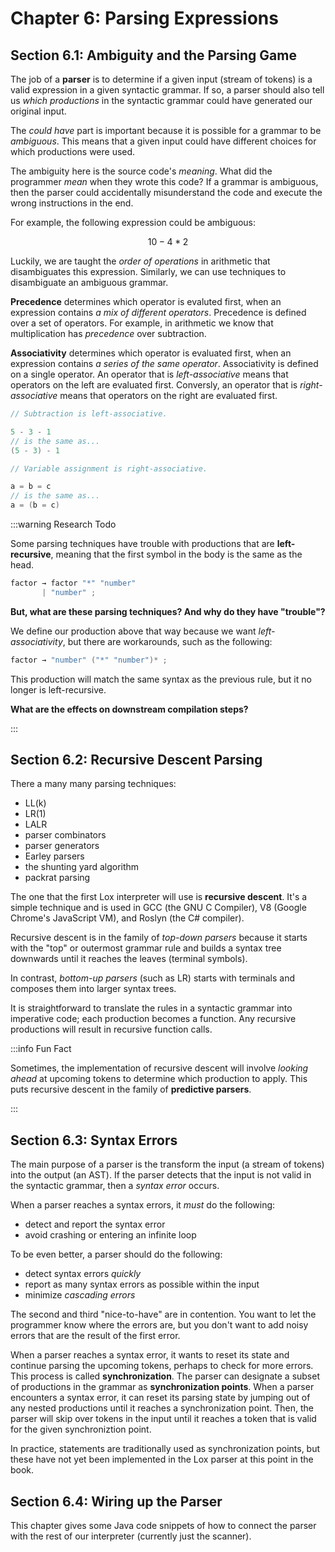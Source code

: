 ---
---


# Chapter 6: Parsing Expressions

## Section 6.1: Ambiguity and the Parsing Game

The job of a **parser** is to determine if a given input (stream of tokens) is a valid expression in a given syntactic grammar. If so, a parser should also tell us _which productions_ in the syntactic grammar could have generated our original input.

The _could have_ part is important because it is possible for a grammar to be _ambiguous_. This means that a given input could have different choices for which productions were used.

The ambiguity here is the source code's _meaning_. What did the programmer _mean_ when they wrote this code? If a grammar is ambiguous, then the parser could accidentally misunderstand the code and execute the wrong instructions in the end.

For example, the following expression could be ambiguous:

$$
10 - 4 * 2
$$

Luckily, we are taught the _order of operations_ in arithmetic that disambiguates this expression. Similarly, we can use techniques to disambiguate an ambiguous grammar.

**Precedence** determines which operator is evaluted first, when an expression contains _a mix of different operators_. Precedence is defined over a set of operators. For example, in arithmetic we know that multiplication has _precedence_ over subtraction.

**Associativity** determines which operator is evaluated first, when an expression contains _a series of the same operator_. Associativity is defined on a single operator. An operator that is _left-associative_ means that operators on the left are evaluated first. Conversly, an operator that is _right-associative_ means that operators on the right are evaluated first.

<Tabs>
<TabItem value="left" label="Left Associativity">

```go
// Subtraction is left-associative.

5 - 3 - 1
// is the same as...
(5 - 3) - 1
```

</TabItem>
<TabItem value="right" label="Right Associativity">

```go
// Variable assignment is right-associative.

a = b = c
// is the same as...
a = (b = c)
```

</TabItem>
</Tabs>

:::warning Research Todo

Some parsing techniques have trouble with productions that are **left-recursive**, meaning that the first symbol in the body is the same as the head.

```go
factor → factor "*" "number"
       | "number" ;
```

**But, what are these parsing techniques? And why do they have "trouble"?**

We define our production above that way because we want _left-associativity_, but there are workarounds, such as the following:

```go
factor → "number" ("*" "number")* ;
```

This production will match the same syntax as the previous rule, but it no longer is left-recursive.

**What are the effects on downstream compilation steps?**

:::

## Section 6.2: Recursive Descent Parsing

There a many many parsing techniques:

* LL(k)
* LR(1)
* LALR
* parser combinators
* parser generators
* Earley parsers
* the shunting yard algorithm
* packrat parsing

The one that the first Lox interpreter will use is **recursive descent**. It's a simple technique and is used in GCC (the GNU C Compiler), V8 (Google Chrome's JavaScript VM), and Roslyn (the C# compiler).

Recursive descent is in the family of _top-down parsers_ because it starts with the "top" or outermost grammar rule and builds a syntax tree downwards until it reaches the leaves (terminal symbols).

In contrast, _bottom-up parsers_ (such as LR) starts with terminals and composes them into larger syntax trees.

It is straightforward to translate the rules in a syntactic grammar into imperative code; each production becomes a function. Any recursive productions will result in recursive function calls.

:::info Fun Fact

Sometimes, the implementation of recursive descent will involve _looking ahead_ at upcoming tokens to determine which production to apply. This puts recursive descent in the family of **predictive parsers**.

:::

## Section 6.3: Syntax Errors

The main purpose of a parser is the transform the input (a stream of tokens) into the output (an AST). If the parser detects that the input is not valid in the syntactic grammar, then a _syntax error_ occurs.

When a parser reaches a syntax errors, it _must_ do the following:

* detect and report the syntax error
* avoid crashing or entering an infinite loop

To be even better, a parser should do the following:

* detect syntax errors _quickly_
* report as many syntax errors as possible within the input
* minimize _cascading errors_

The second and third "nice-to-have" are in contention. You want to let the programmer know where the errors are, but you don't want to add noisy errors that are the result of the first error.

When a parser reaches a syntax error, it wants to reset its state and continue parsing the upcoming tokens, perhaps to check for more errors. This process is called **synchronization**. The parser can designate a subset of productions in the grammar as **synchronization points**. When a parser encounters a syntax error, it can reset its parsing state by jumping out of any nested productions until it reaches a synchronization point. Then, the parser will skip over tokens in the input until it reaches a token that is valid for the given synchroniztion point.

In practice, statements are traditionally used as synchronization points, but these have not yet been implemented in the Lox parser at this point in the book.

## Section 6.4: Wiring up the Parser

This chapter gives some Java code snippets of how to connect the parser with the rest of our interpreter (currently just the scanner).
